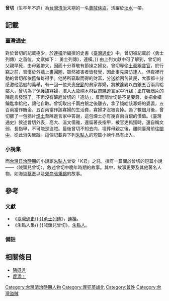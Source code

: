 '''曾切'''（生卒年不詳）為[[台灣清治時期|台灣清治]]末期的一名[[義賊|義賊]][[俠盜|俠盜]]，活躍於[[淡水區|淡水]]一帶。

== 記載 ==
=== 臺灣通史 ===
對於曾切的記載極少，於[[連橫_(歷史學家)|連橫]]所編撰的史書《[[臺灣通史|臺灣通史]]》中，曾切被記載於〈勇士列傳〉之首位，文獻如下：
{{quotation|曾切，綠林之豪也，出沒淡水間，或-{云}-彰化人。少失怙，事母孝，故尤敬節婦，聞有飢寒者，即分金與之。切為盜，每使人知，先以粉畫壁上為圈，夜即至，雖伏人防之，莫能免。然其所盜者，多土豪墨吏。而濟困扶危，人多德之。里有少婦，夫死家貧，鄰人愛其色，議以五百金納為妾。婦不從，每夜哭，切聞之，嘆曰：「是當全之，顧安所得金？」當是時，大隆同陳遜言攬辦料館致富，切登其屋，抉兩瓦，縋而下。天寒夜黑，遜言方臥榻弄煙，一燈熒然，見切至，延之坐，切亦就榻弄煙。遜言微問曰：「子此來，有何需？」曰：「然。」出鑰與之。切啟匱，出千金，復臥而弄煙。遜言曰：「夜深矣，我命人將往何如？」曰：「無須。」即出口號，有一人自屋下，裹金去。切亦猱之上。旦日至婦家，告其姑曰：「汝婦賢，胡可賣，然汝為貧計，不得不如此。今吾以五百金贖汝婦，又以五百為衣食費，汝其善視之。」婦聞言，欲出謝，切不顧而去。越數夕，遜言獨坐，有物墜庭中，聲至厲，急呼家人爇炬視之。見一布囊，上繫小箋曰：「前蒙厚惠，得了一事。今獲此物，敬以相酬，伏祈笑納。」啟之，則煙土二十也，價可數百金。切身頎而長，貌溫雅，目光炯炯，左手爪長寸餘，每為盜，以湯柔之，束以皮。嘗一日為官所捕，切跪地上，但搖左手曰：「小人文弱，何敢為盜？」官笑釋之。或告之曰：「以子之材，何不入行伍取功名，而自屈若是？」切慨然嘆曰：「今之擁[[節鉞|節鉞]]者，多昏瞶，誰復能於風塵中識壯士哉？」自是忽不見。或曰，切葬母後去，之閩中。|《臺灣通史{{·}}勇士列傳》，連橫。}}
由上列文獻中可了解到，曾切的父親早死，由母親帶大，因而十分尊敬有節操之婦女。曾切專偷[[土豪|土豪]]跟[[貪官|貪官]]，於行竊之前，習慣於外牆上畫圓圈，雖然被害者皆發覺，因此事先設防逮人，但夜裡行動的曾切卻依舊每每得手。他將所竊取而得的財富，分送給困苦貧民，大家都十分感激他這般的義舉。有一回一位夫喪[[守節|守節]]的貧家寡婦，將被婆婆以白銀五百兩賣給鄰人，曾切為了保護該寡婦，潛入[[大龍峒|大龍峒]]木材巨商[[陳遜言|陳遜言]]家中行竊；正在吸[[鴉片|鴉片]]的陳遜言發現了，不但沒有驅趕曾切的「造訪」，反而問曾切是不是要錢，並把金櫃鑰匙拿給他，讓他自取。曾切取出千兩白銀之後離去，拿了錢給該寡婦的婆婆，五百兩當作贖金，五百兩當作該寡婦的生活費，寡婦才沒被賣掉。過了數個月後，曾切擲了一包鴉片[[煙土|煙土]]至陳遜言家中答謝，這包煙土亦有幾百兩白銀的價值。《臺灣通史》敘述曾切外表，高大、溫文儒雅，還留著長指甲，被官吏抓獲時，還自稱文弱、長指甲，不可能是盜賊。最後曾切不知去向，埋葬母親之後，離開臺灣前往[[閩中|閩中]]，從此消失無蹤。這個記載與下列[[朱點人|朱點人]]的短篇小說作品有出入。

=== 小說集 ===
而[[台灣日治時期|台灣日治時期]]的小說家[[朱點人|朱點人]]曾受「K君」之託，撰有一篇關於曾切的短篇小說——〈賊頭兒曾切〉，敘述曾切中晚年時期的故事。其中，故事更旁及其他著名人物，如海盜[[蔡牽|蔡牽]]以及[[郊商|郊商]][[張秉鵬|張秉鵬]]的故事。

== 參考 ==
=== 文獻 ===
* 《[[:s:臺灣通史/卷35|臺灣通史{{·}}勇士列傳]]》，[[連橫_(歷史學家)|連橫]]。
* 《朱點人集{{·}}賊頭兒曾切》，[[朱點人|朱點人]]。

=== 備註 ===
{{reflist}}

==相關條目==
*[[陳遜言|陳遜言]]
*[[廖添丁|廖添丁]]

[[Category:台灣清治時期人物|Category:台灣清治時期人物]]
[[Category:罪犯英雄化|Category:罪犯英雄化]]
[[Category:曾姓|Category:曾姓]]
[[Category:台灣盜賊|Category:台灣盜賊]]